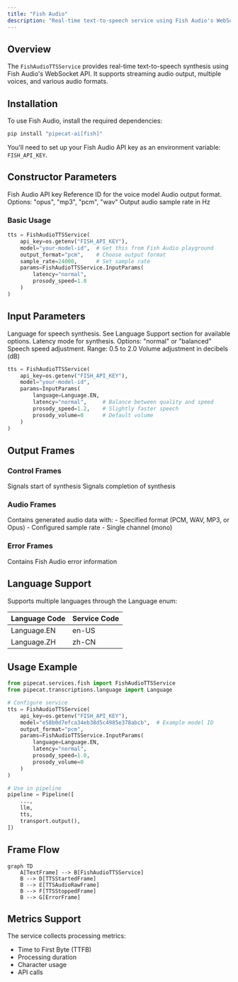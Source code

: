 ```yaml
---
title: "Fish Audio"
description: "Real-time text-to-speech service using Fish Audio's WebSocket API"
---
```


## Overview

The `FishAudioTTSService` provides real-time text-to-speech synthesis using Fish Audio's WebSocket API. It supports streaming audio output, multiple voices, and various audio formats.

## Installation

To use Fish Audio, install the required dependencies:

```bash
pip install "pipecat-ai[fish]"
```

You'll need to set up your Fish Audio API key as an environment variable: `FISH_API_KEY`.

## Constructor Parameters

<ParamField path="api_key" type="str" required>
  Fish Audio API key
</ParamField>

<ParamField path="model" type="str" required>
  Reference ID for the voice model
</ParamField>

<ParamField path="output_format" type="str" default="pcm">
  Audio output format. Options: "opus", "mp3", "pcm", "wav"
</ParamField>

<ParamField path="sample_rate" type="int" default="None">
  Output audio sample rate in Hz
</ParamField>

### Basic Usage

```python
tts = FishAudioTTSService(
    api_key=os.getenv("FISH_API_KEY"),
    model="your-model-id",  # Get this from Fish Audio playground
    output_format="pcm",    # Choose output format
    sample_rate=24000,      # Set sample rate
    params=FishAudioTTSService.InputParams(
        latency="normal",
        prosody_speed=1.0
    )
)
```

## Input Parameters

<ParamField path="language" type="Language" default="Language.EN">
  Language for speech synthesis. See Language Support section for available
  options.
</ParamField>

<ParamField path="latency" type="str" default="normal">
  Latency mode for synthesis. Options: "normal" or "balanced"
</ParamField>

<ParamField path="prosody_speed" type="float" default="1.0">
  Speech speed adjustment. Range: 0.5 to 2.0
</ParamField>

<ParamField path="prosody_volume" type="int" default="0">
  Volume adjustment in decibels (dB)
</ParamField>

```python
tts = FishAudioTTSService(
    api_key=os.getenv("FISH_API_KEY"),
    model="your-model-id",
    params=InputParams(
        language=Language.EN,
        latency="normal",     # Balance between quality and speed
        prosody_speed=1.2,    # Slightly faster speech
        prosody_volume=0      # Default volume
    )
)
```

## Output Frames

### Control Frames

<ParamField path="TTSStartedFrame" type="Frame">
  Signals start of synthesis
</ParamField>

<ParamField path="TTSStoppedFrame" type="Frame">
  Signals completion of synthesis
</ParamField>

### Audio Frames

<ParamField path="TTSAudioRawFrame" type="Frame">
  Contains generated audio data with: - Specified format (PCM, WAV, MP3, or
  Opus) - Configured sample rate - Single channel (mono)
</ParamField>

### Error Frames

<ParamField path="ErrorFrame" type="Frame">
  Contains Fish Audio error information
</ParamField>

## Language Support

Supports multiple languages through the Language enum:

| Language Code | Service Code |
| ------------- | ------------ |
| Language.EN   | en-US        |
| Language.ZH   | zh-CN        |

## Usage Example

```python
from pipecat.services.fish import FishAudioTTSService
from pipecat.transcriptions.language import Language

# Configure service
tts = FishAudioTTSService(
    api_key=os.getenv("FISH_API_KEY"),
    model="e58b0d7efca34eb38d5c4985e378abcb",  # Example model ID
    output_format="pcm",
    params=FishAudioTTSService.InputParams(
        language=Language.EN,
        latency="normal",
        prosody_speed=1.0,
        prosody_volume=0
    )
)

# Use in pipeline
pipeline = Pipeline([
    ...,
    llm,
    tts,
    transport.output(),
])
```

## Frame Flow

```mermaid
graph TD
    A[TextFrame] --> B[FishAudioTTSService]
    B --> D[TTSStartedFrame]
    B --> E[TTSAudioRawFrame]
    B --> F[TTSStoppedFrame]
    B --> G[ErrorFrame]
```

## Metrics Support

The service collects processing metrics:

- Time to First Byte (TTFB)
- Processing duration
- Character usage
- API calls
